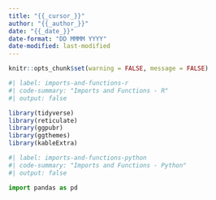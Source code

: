```yaml
---
title: "{{_cursor_}}"
author: "{{_author_}}"
date: "{{_date_}}"
date-format: "DD MMMM YYYY"
date-modified: last-modified
---
```


```r
knitr::opts_chunk$set(warning = FALSE, message = FALSE)
```

```r
#| label: imports-and-functions-r
#| code-summary: "Imports and Functions - R"
#| output: false

library(tidyverse)
library(reticulate)
library(ggpubr)
library(ggthemes)
library(kableExtra)
```

```python
#| label: imports-and-functions-python
#| code-summary: "Imports and Functions - Python"
#| output: false

import pandas as pd
```

